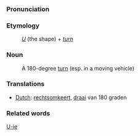 ===Pronunciation===

===Etymology===
:''[[U]]'' (the shape) + ''[[turn]]''

===Noun===
:A 180-degree [[turn]] (esp. in a moving vehicle)

===Translations===
*[[Dutch]]: [[rechtsomkeert]], [[draai]] van 180 graden

===Related words===

[[U-ie]]